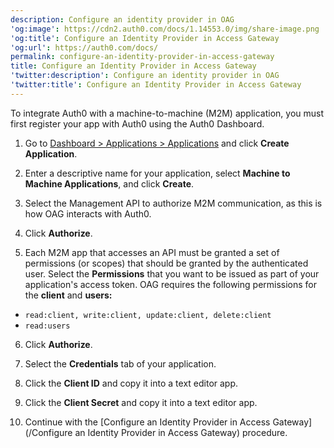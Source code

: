 ```yaml
---
description: Configure an identity provider in OAG
'og:image': https://cdn2.auth0.com/docs/1.14553.0/img/share-image.png
'og:title': Configure an Identity Provider in Access Gateway
'og:url': https://auth0.com/docs/
permalink: configure-an-identity-provider-in-access-gateway
title: Configure an Identity Provider in Access Gateway
'twitter:description': Configure an identity provider in OAG
'twitter:title': Configure an Identity Provider in Access Gateway
---
```

To integrate Auth0 with a machine-to-machine (M2M) application, you must first register your app with Auth0 using the <Tooltip tip="Auth0 Dashboard: Auth0's main product to configure your services." cta="View Glossary" href="/glossary?term=Auth0+Dashboard">Auth0 Dashboard</Tooltip>.

1. Go to [Dashboard > Applications > Applications](https://manage.auth0.com/#/applications) and click **Create Application**.
2. Enter a descriptive name for your application, select **Machine to Machine Applications**, and click **Create**.
3. Select the Management API to authorize M2M communication, as this is how OAG interacts with Auth0.

4. Click **Authorize**.

5. Each M2M app that accesses an API must be granted a set of permissions (or scopes) that should be granted by the authenticated user. Select the **Permissions** that you want to be issued as part of your application's <Tooltip tip="Access Token: Authorization credential, in the form of an opaque string or JWT, used to access an API." cta="View Glossary" href="/glossary?term=access+token">access token</Tooltip>. OAG requires the following permissions for the **client** and **users:**

* `read:client, write:client, update:client, delete:client`
* `read:users`

6. Click **Authorize**.

7. Select the **Credentials** tab of your application.

8. Click the **<Tooltip tip="Client ID: Identification value given to your registered resource from Auth0." cta="View Glossary" href="/glossary?term=Client+ID">Client ID</Tooltip>** and copy it into a text editor app.

9. Click the **<Tooltip tip="Client Secret: Secret used by a client (application) to authenticate with the Authorization Server; it should be known to only the client and the Authorization Server and must be sufficiently random to not be guessable." cta="View Glossary" href="/glossary?term=Client+Secret">Client Secret</Tooltip>** and copy it into a text editor app.

10. Continue with the [Configure an Identity Provider in Access Gateway](/Configure an Identity Provider in Access Gateway) procedure.